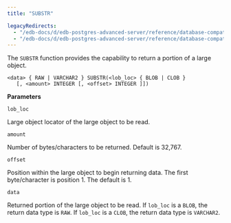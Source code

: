 ```yaml
---
title: "SUBSTR"

legacyRedirects:
  - "/edb-docs/d/edb-postgres-advanced-server/reference/database-compatibility-for-oracle-developers-built-in-package-guide/13/substr.html"
  - "/edb-docs/d/edb-postgres-advanced-server/reference/database-compatibility-for-oracle-developers-built-in-package-guide/latest/substr.html"
---
```


The `SUBSTR` function provides the capability to return a portion of a large object.

```text
<data> { RAW | VARCHAR2 } SUBSTR(<lob_loc> { BLOB | CLOB }
   [, <amount> INTEGER [, <offset> INTEGER ]])
```

**Parameters**

`lob_loc`

 Large object locator of the large object to be read.

`amount`

 Number of bytes/characters to be returned. Default is 32,767.

`offset`

 Position within the large object to begin returning data. The first byte/character is position 1. The default is 1.

`data`

 Returned portion of the large object to be read. If `lob_loc` is a `BLOB`, the return data type is `RAW`. If `lob_loc` is a `CLOB`, the return data type is `VARCHAR2`.
